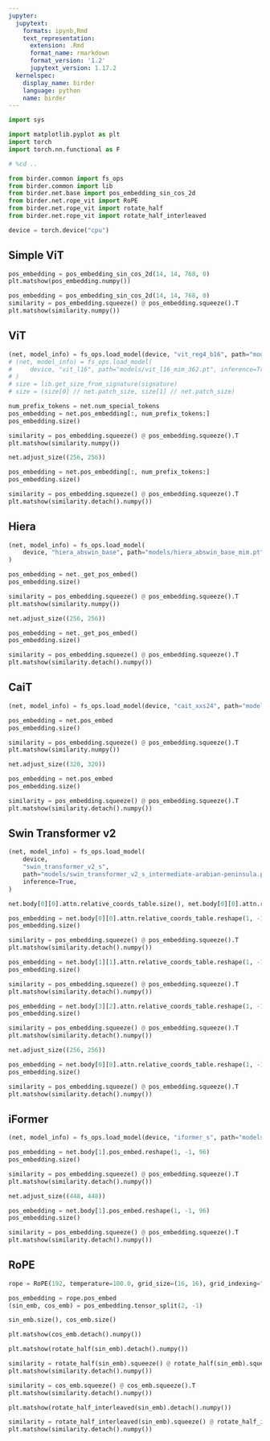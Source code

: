 ```yaml
---
jupyter:
  jupytext:
    formats: ipynb,Rmd
    text_representation:
      extension: .Rmd
      format_name: rmarkdown
      format_version: '1.2'
      jupytext_version: 1.17.2
  kernelspec:
    display_name: birder
    language: python
    name: birder
---
```


```python
import sys

import matplotlib.pyplot as plt
import torch
import torch.nn.functional as F
```

```python
# %cd ..
```

```python
from birder.common import fs_ops
from birder.common import lib
from birder.net.base import pos_embedding_sin_cos_2d
from birder.net.rope_vit import RoPE
from birder.net.rope_vit import rotate_half
from birder.net.rope_vit import rotate_half_interleaved
```

```python
device = torch.device("cpu")
```

## Simple ViT

```python
pos_embedding = pos_embedding_sin_cos_2d(14, 14, 768, 0)
plt.matshow(pos_embedding.numpy())
```

```python
pos_embedding = pos_embedding_sin_cos_2d(14, 14, 768, 0)
similarity = pos_embedding.squeeze() @ pos_embedding.squeeze().T
plt.matshow(similarity.numpy())
```

## ViT

```python
(net, model_info) = fs_ops.load_model(device, "vit_reg4_b16", path="models/vit_reg4_b16_mim_300.pt", inference=True)
# (net, model_info) = fs_ops.load_model(
#     device, "vit_l16", path="models/vit_l16_mim_362.pt", inference=True
# )
# size = lib.get_size_from_signature(signature)
# size = (size[0] // net.patch_size, size[1] // net.patch_size)
```

```python
num_prefix_tokens = net.num_special_tokens
pos_embedding = net.pos_embedding[:, num_prefix_tokens:]
pos_embedding.size()
```

```python
similarity = pos_embedding.squeeze() @ pos_embedding.squeeze().T
plt.matshow(similarity.numpy())
```

```python
net.adjust_size((256, 256))
```

```python
pos_embedding = net.pos_embedding[:, num_prefix_tokens:]
pos_embedding.size()
```

```python
similarity = pos_embedding.squeeze() @ pos_embedding.squeeze().T
plt.matshow(similarity.detach().numpy())
```

## Hiera

```python
(net, model_info) = fs_ops.load_model(
    device, "hiera_abswin_base", path="models/hiera_abswin_base_mim.pt", inference=True
)
```

```python
pos_embedding = net._get_pos_embed()
pos_embedding.size()
```

```python
similarity = pos_embedding.squeeze() @ pos_embedding.squeeze().T
plt.matshow(similarity.numpy())
```

```python
net.adjust_size((256, 256))
```

```python
pos_embedding = net._get_pos_embed()
pos_embedding.size()
```

```python
similarity = pos_embedding.squeeze() @ pos_embedding.squeeze().T
plt.matshow(similarity.detach().numpy())
```

## CaiT

```python
(net, model_info) = fs_ops.load_model(device, "cait_xxs24", path="models/cait_xxs24_il-common.pt", inference=True)
```

```python
pos_embedding = net.pos_embed
pos_embedding.size()
```

```python
similarity = pos_embedding.squeeze() @ pos_embedding.squeeze().T
plt.matshow(similarity.numpy())
```

```python
net.adjust_size((320, 320))
```

```python
pos_embedding = net.pos_embed
pos_embedding.size()
```

```python
similarity = pos_embedding.squeeze() @ pos_embedding.squeeze().T
plt.matshow(similarity.detach().numpy())
```

## Swin Transformer v2

```python
(net, model_info) = fs_ops.load_model(
    device,
    "swin_transformer_v2_s",
    path="models/swin_transformer_v2_s_intermediate-arabian-peninsula.pt",
    inference=True,
)
```

```python
net.body[0][0].attn.relative_coords_table.size(), net.body[0][0].attn.relative_position_index.size()
```

```python
pos_embedding = net.body[0][0].attn.relative_coords_table.reshape(1, -1, 2)
pos_embedding.size()
```

```python
similarity = pos_embedding.squeeze() @ pos_embedding.squeeze().T
plt.matshow(similarity.detach().numpy())
```

```python
pos_embedding = net.body[1][1].attn.relative_coords_table.reshape(1, -1, 2)
pos_embedding.size()
```

```python
similarity = pos_embedding.squeeze() @ pos_embedding.squeeze().T
plt.matshow(similarity.detach().numpy())
```

```python
pos_embedding = net.body[3][2].attn.relative_coords_table.reshape(1, -1, 2)
pos_embedding.size()
```

```python
similarity = pos_embedding.squeeze() @ pos_embedding.squeeze().T
plt.matshow(similarity.detach().numpy())
```

```python
net.adjust_size((256, 256))
```

```python
pos_embedding = net.body[0][0].attn.relative_coords_table.reshape(1, -1, 2)
pos_embedding.size()
```

```python
similarity = pos_embedding.squeeze() @ pos_embedding.squeeze().T
plt.matshow(similarity.detach().numpy())
```

## iFormer

```python
(net, model_info) = fs_ops.load_model(device, "iformer_s", path="models/iformer_s_arabian-peninsula.pt", inference=True)
```

```python
pos_embedding = net.body[1].pos_embed.reshape(1, -1, 96)
pos_embedding.size()
```

```python
similarity = pos_embedding.squeeze() @ pos_embedding.squeeze().T
plt.matshow(similarity.detach().numpy())
```

```python
net.adjust_size((448, 448))
```

```python
pos_embedding = net.body[1].pos_embed.reshape(1, -1, 96)
pos_embedding.size()
```

```python
similarity = pos_embedding.squeeze() @ pos_embedding.squeeze().T
plt.matshow(similarity.detach().numpy())
```

## RoPE

```python
rope = RoPE(192, temperature=100.0, grid_size=(16, 16), grid_indexing="ij")
```

```python
pos_embedding = rope.pos_embed
(sin_emb, cos_emb) = pos_embedding.tensor_split(2, -1)
```

```python
sin_emb.size(), cos_emb.size()
```

```python
plt.matshow(cos_emb.detach().numpy())
```

```python
plt.matshow(rotate_half(sin_emb).detach().numpy())
```

```python
similarity = rotate_half(sin_emb).squeeze() @ rotate_half(sin_emb).squeeze().T
plt.matshow(similarity.detach().numpy())
```

```python
similarity = cos_emb.squeeze() @ cos_emb.squeeze().T
plt.matshow(similarity.detach().numpy())
```

```python
plt.matshow(rotate_half_interleaved(sin_emb).detach().numpy())
```

```python
similarity = rotate_half_interleaved(sin_emb).squeeze() @ rotate_half_interleaved(sin_emb).squeeze().T
plt.matshow(similarity.detach().numpy())
```
